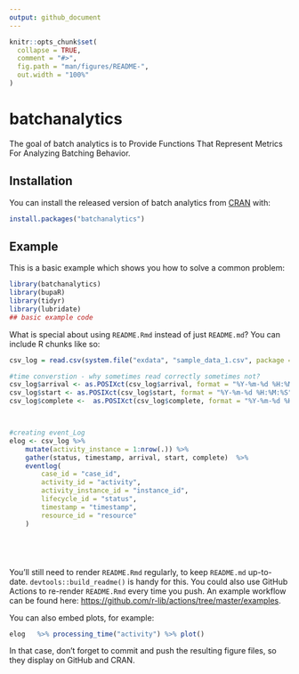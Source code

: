 ```yaml
---
output: github_document
---
```


<!-- README.md is generated from README.Rmd. Please edit that file -->

```r
knitr::opts_chunk$set(
  collapse = TRUE,
  comment = "#>",
  fig.path = "man/figures/README-",
  out.width = "100%"
)
```

# batchanalytics

<!-- badges: start -->
<!-- badges: end -->

The goal of batch analytics is to Provide Functions That Represent Metrics For Analyzing Batching Behavior. 

## Installation

You can install the released version of batch analytics from [CRAN](https://CRAN.R-project.org) with:

``` r
install.packages("batchanalytics")
```

## Example

This is a basic example which shows you how to solve a common problem:

```r
library(batchanalytics)
library(bupaR)
library(tidyr)
library(lubridate)
## basic example code
```

What is special about using `README.Rmd` instead of just `README.md`? You can include R chunks like so:

```r

csv_log = read.csv(system.file("exdata", "sample_data_1.csv", package = "batchanalytics"))

#time converstion - why sometimes read correctly sometimes not?
csv_log$arrival <- as.POSIXct(csv_log$arrival, format = "%Y-%m-%d %H:%M:%S", tz = "GMT") 
csv_log$start <- as.POSIXct(csv_log$start, format = "%Y-%m-%d %H:%M:%S", tz = "GMT") 
csv_log$complete <-  as.POSIXct(csv_log$complete, format = "%Y-%m-%d %H:%M:%S", tz = "GMT")



#creating event_Log
elog <- csv_log %>%
    mutate(activity_instance = 1:nrow(.)) %>%
    gather(status, timestamp, arrival, start, complete)  %>%
    eventlog(
        case_id = "case_id",
        activity_id = "activity",
        activity_instance_id = "instance_id",
        lifecycle_id = "status",
        timestamp = "timestamp",
        resource_id = "resource"
    )






```

You'll still need to render `README.Rmd` regularly, to keep `README.md` up-to-date. `devtools::build_readme()` is handy for this. You could also use GitHub Actions to re-render `README.Rmd` every time you push. An example workflow can be found here: <https://github.com/r-lib/actions/tree/master/examples>.

You can also embed plots, for example:

```r
elog   %>% processing_time("activity") %>% plot()
```

In that case, don't forget to commit and push the resulting figure files, so they display on GitHub and CRAN.
